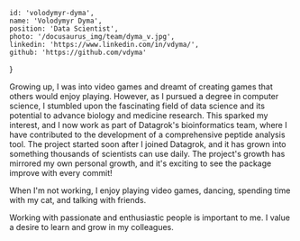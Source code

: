 
    id: 'volodymyr-dyma',
    name: 'Volodymyr Dyma',
    position: 'Data Scientist',
    photo: '/docusaurus_img/team/dyma_v.jpg',
    linkedin: 'https://www.linkedin.com/in/vdyma/',
    github: 'https://github.com/vdyma'
}

<Card meta={meta}>

Growing up, I was into video games and dreamt of creating games that others would enjoy playing. However, as I pursued a degree in computer science, I stumbled upon the fascinating field of data science and its potential to advance biology and medicine research. This sparked my interest, and I now work as part of Datagrok's bioinformatics team, where I have contributed to the development of a comprehensive peptide analysis tool. The project started soon after I joined Datagrok, and it has grown into something thousands of scientists can use daily. The project's growth has mirrored my own personal growth, and it's exciting to see the package improve with every commit!

When I'm not working, I enjoy playing video games, dancing, spending time with my cat, and talking with friends.

Working with passionate and enthusiastic people is important to me. I value a desire to learn and grow in my colleagues.

</Card>